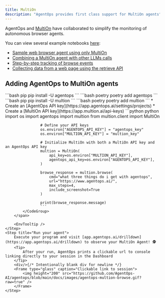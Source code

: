 ```yaml
---
title: MultiOn
description: "AgentOps provides first class support for MultiOn agents"
---
```



AgentOps and [MultiOn](https://www.multion.ai) have collaborated to simplify the monitoring of autonomous browser agents.

You can view several example notebooks [here](https://github.com/AgentOps-AI/agentops/tree/main/examples/multion):
* [Sample web browser agent using only MultiOn](https://github.com/AgentOps-AI/agentops/blob/main/examples/multion/Autonomous_web_browsing.ipynb)
* [Combining a MultiOn agent with other LLMs calls](https://github.com/AgentOps-AI/agentops/blob/main/examples/multion/Autonomous_web_browsing.ipynb)
* [Step-by-step tracking of browse events](https://github.com/AgentOps-AI/agentops/blob/main/examples/multion/Step_by_step_web_browsing.ipynb)
* [Collecting data from a web page using the retrieve API](https://github.com/AgentOps-AI/agentops/blob/main/examples/multion/Webpage_data_retrieval.ipynb)

## Adding AgentOps to MultiOn agents

<Steps>
	<Step title="Install the AgentOps SDK">
		<CodeGroup>
			```bash pip
			pip install -U agentops
			```
			```bash poetry
			poetry add agentops
			```
		</CodeGroup>
	</Step>
	<Step title="Install MultiOn">
		<CodeGroup>
			```bash pip
			pip install -U multion
			```
			```bash poetry
			poetry add multion
			```
		</CodeGroup>
	</Step>
	<Step title="Create your API keys">
		* Create an [AgentOps API key](https://app.agentops.ai/settings/projects)
		* Create a [MultiOn API key](https://app.multion.ai/api-keys)
	</Step>
	<Step title="Init AgentOps and MultiOn">
		<CodeTooltip/>
		<span className="api-key-container">
			<CodeGroup>
				```python python
					import os
					import agentops
					import multion
					from multion.client import MultiOn

					# Define your API keys
					os.environ["AGENTOPS_API_KEY"] = "agentops_key"
					os.environ["MULTION_API_KEY"] = "multion_key"

					# Initialize MultiOn with both a MultiOn API key and an AgentOps API key
					multion = MultiOn(
						api_key=os.environ["MULTION_API_KEY"],
						agentops_api_key=os.environ["AGENTOPS_API_KEY"],
					)

					browse_response = multion.browse(
						cmd="what three things do i get with agentops",
						url="https://www.agentops.ai/",
						max_steps=4,
						include_screenshot=True
					)

					print(browse_response.message)
					```
			</CodeGroup>
		</span>
		
		<EnvTooltip />
	</Step>
	<Step title="Run your agent">
		Execute your program and visit [app.agentops.ai/drilldown](https://app.agentops.ai/drilldown) to observe your MultiOn Agent! 🕵️
		<Tip>
			After your run, AgentOps prints a clickable url to console linking directly to your session in the Dashboard
		</Tip>
		<div/>{/* Intentionally blank div for newline */}
		<Frame type="glass" caption="Clickable link to session">
			<img height="200" src="https://github.com/AgentOps-AI/agentops/blob/main/docs/images/agentops-multion-browse.gif?raw=true" />
		</Frame>
	</Step>
</Steps>

<script type="module" src="/scripts/github_stars.js"></script>
<script type="module" src="/scripts/link_to_api_button.js"></script>
<script type="module" src="/scripts/scroll-img-fadein-animation.js"></script>
<script type="module" src="/scripts/button_heartbeat_animation.js"></script>
<script type="css" src="/styles/styles.css"></script>
<script type="module" src="/scripts/adjust_api_dynamically.js"></script>

